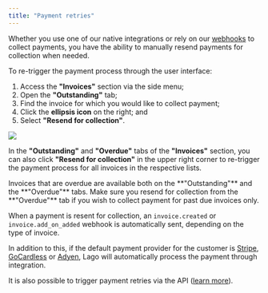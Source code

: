 ```yaml
---
title: "Payment retries"
---
```


Whether you use one of our native integrations or rely on our
[webhooks](/api-reference/webhooks/messages) to collect payments, you have the ability to
manually resend payments for collection when needed.

To re-trigger the payment process through the user interface:

1. Access the **"Invoices"** section via the side menu;
2. Open the **"Outstanding"** tab;
3. Find the invoice for which you would like to collect payment;
4. Click the **ellipsis icon** on the right; and
5. Select **"Resend for collection"**.

<Frame caption="Payment retry via the invoice list">
  <img src="/guide/payments/images/retry-payment.png" />
</Frame>

In the **"Outstanding"** and **"Overdue"** tabs of the **"Invoices"** section, you can also
click **"Resend for collection"** in the upper right corner to re-trigger the
payment process for all invoices in the respective lists.

<Info>
  Invoices that are overdue are available both on the **"Outstanding"** and the
  **"Overdue"** tabs. Make sure you resend for collection from the **"Overdue"**
  tab if you wish to collect payment for past due invoices only.
</Info>

When a payment is resent for collection, an `invoice.created` or
`invoice.add_on_added` webhook is automatically sent, depending on the type of
invoice.

In addition to this, if the default payment provider for the customer is
[Stripe](/guide/payments/stripe-integration),
[GoCardless](/guide/payments/gocardless-integration) or [Adyen](/guide/payments/adyen-integration), Lago will automatically process
the payment through integration.

It is also possible to trigger payment retries via the API
([learn more](/api-reference/invoices/retry.mdx)).
